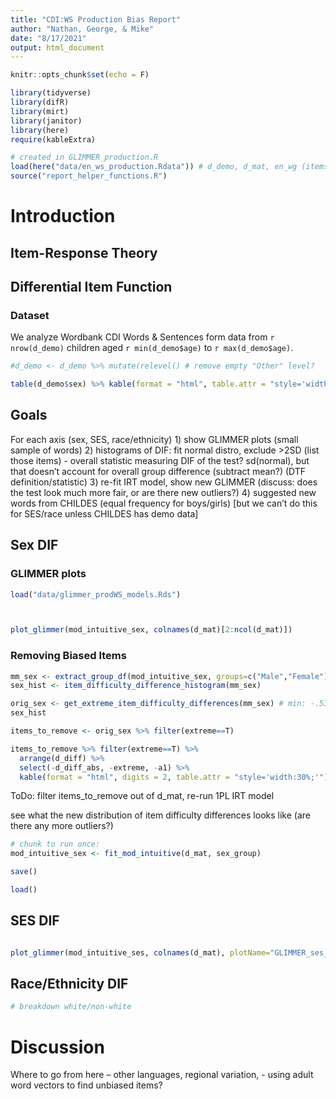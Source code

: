 ```yaml
---
title: "CDI:WS Production Bias Report"
author: "Nathan, George, & Mike"
date: "8/17/2021"
output: html_document
---
```


```r
knitr::opts_chunk$set(echo = F)

library(tidyverse)
library(difR)
library(mirt)
library(janitor)
library(here)
require(kableExtra)

# created in GLIMMER_production.R
load(here("data/en_ws_production.Rdata")) # d_demo, d_mat, en_wg (items)
source("report_helper_functions.R")
```

# Introduction

## Item-Response Theory

## Differential Item Function

### Dataset

We analyze Wordbank CDI Words & Sentences form data from `r nrow(d_demo)` children aged `r min(d_demo$age)` to `r max(d_demo$age)`.

```r
#d_demo <- d_demo %>% mutate(relevel() # remove empty "Other" level?

table(d_demo$sex) %>% kable(format = "html", table.attr = "style='width:30%;'")
```


## Goals

For each axis (sex, SES, race/ethnicity)
1) show GLIMMER plots (small sample of words)
2) histograms of DIF: fit normal distro, exclude >2SD (list those items)
  - overall statistic measuring DIF of the test? sd(normal), but that doesn't account for overall group difference (subtract mean?) (DTF definition/statistic)
3) re-fit IRT model, show new GLIMMER (discuss: does the test look much more fair, or are there new outliers?)
4) suggested new words from CHILDES (equal frequency for boys/girls) [but we can't do this for SES/race unless CHILDES has demo data]



## Sex DIF

### GLIMMER plots

```r
load("data/glimmer_prodWS_models.Rds")



plot_glimmer(mod_intuitive_sex, colnames(d_mat)[2:ncol(d_mat)])

```

### Removing Biased Items

```r
mm_sex <- extract_group_df(mod_intuitive_sex, groups=c("Male","Female"))
sex_hist <- item_difficulty_difference_histogram(mm_sex)

orig_sex <- get_extreme_item_difficulty_differences(mm_sex) # min: -.53 max: 1.06 (mean + 2SD)
sex_hist
```

```r
items_to_remove <- orig_sex %>% filter(extreme==T) 

items_to_remove %>% filter(extreme==T) %>%
  arrange(d_diff) %>% 
  select(-d_diff_abs, -extreme, -a1) %>%
  kable(format = "html", digits = 2, table.attr = "style='width:30%;'")
```

ToDo: filter items_to_remove out of d_mat, re-run 1PL IRT model

see what the new distribution of item difficulty differences looks like (are there any more outliers?)

```r
# chunk to run once:
mod_intuitive_sex <- fit_mod_intuitive(d_mat, sex_group)

save()
```

```r
load()
```



## SES DIF

```r

```


```r
plot_glimmer(mod_intuitive_ses, colnames(d_mat), plotName="GLIMMER_ses_prodWS")

```


## Race/Ethnicity DIF

```r
# breakdown white/non-white
```


# Discussion

Where to go from here -- other languages, regional variation, 
- using adult word vectors to find unbiased items?
